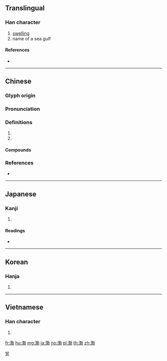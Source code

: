 {{character info/new}}
==Translingual==

===Han character===
{{Han char|rn=85|rad=水|as=09|sn=12|four=34127|canj=EJDS|ids=⿰氵勃}}

# [[swelling]]
# name of a sea gulf

====References====
* {{Han ref|kx=0634.050|dkj=17769|dj=1041.020|hdz=31670.070|uh=6E24|ud=28196|bh=B4F1|bd=46321}}

----

==Chinese==
{{zh-forms|alt=㴾}}

===Glyph origin===
{{Han etym}}

===Pronunciation===
{{zh-pron
|m=bó
|c=but6
|mc=y
|oc=y
|cat=
}}

===Definitions===
{{zh-hanzi}}

# {{n-g|Used in {{zh-l|渤海}} and {{zh-l|渤澥}}, name of the northernmost sea of China enclosed by Jiaodong Peninsula and Liaodong Peninsula}}
# {{n-g|Used to describe the rolling of waves.}}

====Compounds====
{{zh-der|渤海鎖鑰|渤翁|渤海|渤海海峽|滃渤|滂渤|溟渤|渤潏|渤海國}}

===References===
* {{R:twedu|A02261}}

----

==Japanese==

===Kanji===
{{ja-kanji|grade=|rs=水09}}

# {{defn|lang=ja|sort=水09}}

====Readings====
* {{ja-readings|on=[[ぼつ]] (botsu), [[ほつ]] (hotsu)|kun=}}

----

==Korean==

===Hanja===
{{ko-hanja|hangeul=발|eumhun=|rv=bal|mr=pal|y=pal}}

# {{defn|lang=ko|sort=水09}}

[[Category:Hanja readings|발]]

----

==Vietnamese==

===Han character===
{{vi-hantu|[[bột]], [[bọt]]|rs=水09}}

# {{defn|lang=vi|sort=水09}}

[[fr:渤]]
[[hu:渤]]
[[mg:渤]]
[[ja:渤]]
[[no:渤]]
[[pl:渤]]
[[th:渤]]
[[zh:渤]]